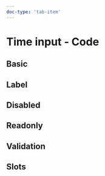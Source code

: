 ```yaml
---
doc-type: 'tab-item'
---
```



# Time input - Code

## Basic

<TimeInputPlayground height="30rem" />

## Label

<TimeInputLabelPlayground height="32rem" />

## Disabled

<TimeInputDisabledPlayground />

## Readonly

<TimeInputReadonlyPlayground />

## Validation

<TimeInputValidationPlayground height="44rem" />

## Slots

<TimeInputWithSlotsPlayground height="30rem" />

<PropsApi />
